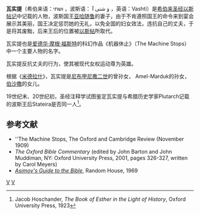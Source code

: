 '''瓦实提'''（希伯来语：ושתי ，波斯语： وَ شتی آ ，英语：Vashti）是[[希伯来圣经|希伯来圣经]][[以斯帖记|以斯帖记]]中记载的人物，波斯国王[[亚哈随鲁|亚哈随鲁]]的妻子，由于不肯遵照国王的命令来到宴会展示其美丽，国王决定惩罚她的无礼，以免全国的妇女效法，违抗自己的丈夫，于是将其废黜，后来王后的位置被[[以斯帖|以斯帖]]所取代。

瓦实提也是[[爱德华·摩根·福斯特|爱德华·摩根·福斯特]]的科幻作品《机器休止》（The Machine Stops）中一个主要人物的名字。

瓦实提反抗丈夫的行为，使其被现代女权运动尊为英雄。

根据《[[米德拉什|米德拉什]]》，瓦实提是[[尼布甲尼撒二世|尼布甲尼撒二世]]的曾孙女，<!-- 拉巴施马尔杜克 --> Amel-Marduk的孙女，[[伯沙撒|伯沙撒]]的女儿。

19世纪末、20世纪初，圣经注释学试图鉴定瓦实提与希腊历史学家Plutarch记载的波斯王后Stateira是否同一人<ref name="Hosch">Jacob Hoschander, ''The Book of Esther in the Light of History'', Oxford University Press, 1923</ref>。

== 参考文献 ==
<references/>
* ''The Machine Stops, The Oxford and Cambridge Review (November 1909)
* ''The Oxford Bible Commentary'' (edited by John Barton and John Muddiman, NY: Oxford University Press, 2001, pages 326-327, written by Carol Meyers) 
* ''[[Asimov's_Guide_to_the_Bible|Asimov's Guide to the Bible]]'', Random House, 1969

[[Category:希伯来圣经中的人|V]]
[[Category:以斯帖记|V]]